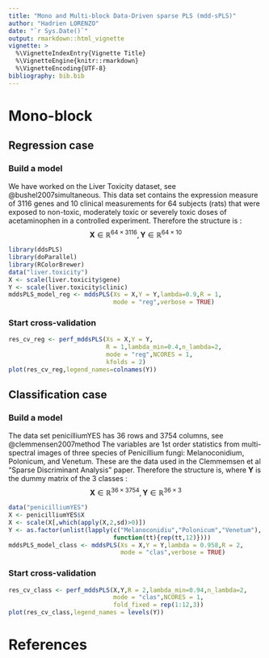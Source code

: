 ---
title: "Mono and Multi-block Data-Driven sparse PLS (mdd-sPLS)"
author: "Hadrien LORENZO"
date: "`r Sys.Date()`"
output: rmarkdown::html_vignette
vignette: >
  %\VignetteIndexEntry{Vignette Title}
  %\VignetteEngine{knitr::rmarkdown}
  %\VignetteEncoding{UTF-8}
bibliography: bib.bib
---

# Mono-block
## Regression case
### Build a model
We have worked on the Liver Toxicity dataset, see @bushel2007simultaneous. This data set contains the expression measure of 3116 genes and 10 clinical measurements for 64 subjects (rats) that were exposed to non-toxic, moderately toxic or severely toxic doses of acetaminophen in a controlled experiment. Therefore the structure is :
$$\mathbf{X}\in\mathbb{R}^{64\times3116},\mathbf{Y}\in\mathbb{R}^{64\times10}$$
```{r, fig.show='hold',message=FALSE}
library(ddsPLS)
library(doParallel)
library(RColorBrewer)
data("liver.toxicity")
X <- scale(liver.toxicity$gene)
Y <- scale(liver.toxicity$clinic)
mddsPLS_model_reg <- mddsPLS(Xs = X,Y = Y,lambda=0.9,R = 1,
                             mode = "reg",verbose = TRUE)
```

### Start cross-validation
```{r,fig.width=7, fig.height=10,message=FALSE}
res_cv_reg <- perf_mddsPLS(Xs = X,Y = Y,
                           R = 1,lambda_min=0.4,n_lambda=2,
                           mode = "reg",NCORES = 1,
                           kfolds = 2)
plot(res_cv_reg,legend_names=colnames(Y))
```

## Classification case
### Build a model
The data set penicilliumYES has 36 rows and 3754 columns, see @clemmensen2007method The variables are 1st order statistics from multi-spectral images of three species of Penicillium fungi: Melanoconidium, Polonicum, and Venetum. These are the data used in the Clemmemsen et al "Sparse Discriminant Analysis" paper. Therefore the structure is, where $\mathbf{Y}$ is the dummy matrix of the $3$ classes :
$$\mathbf{X}\in\mathbb{R}^{36\times3754},\mathbf{Y}\in\mathbb{R}^{36\times3}$$
```{r, fig.show='hold',message=FALSE}
data("penicilliumYES")
X <- penicilliumYES$X
X <- scale(X[,which(apply(X,2,sd)>0)])
Y <- as.factor(unlist(lapply(c("Melanoconidiu","Polonicum","Venetum"),
                             function(tt){rep(tt,12)})))
mddsPLS_model_class <- mddsPLS(Xs = X,Y = Y,lambda = 0.958,R = 2,
                               mode = "clas",verbose = TRUE)

```

### Start cross-validation
```{r,fig.width=7, fig.height=6,message=FALSE}
res_cv_class <- perf_mddsPLS(X,Y,R = 2,lambda_min=0.94,n_lambda=2,
                             mode = "clas",NCORES = 1,
                             fold_fixed = rep(1:12,3))
plot(res_cv_class,legend_names = levels(Y))
```

# References
